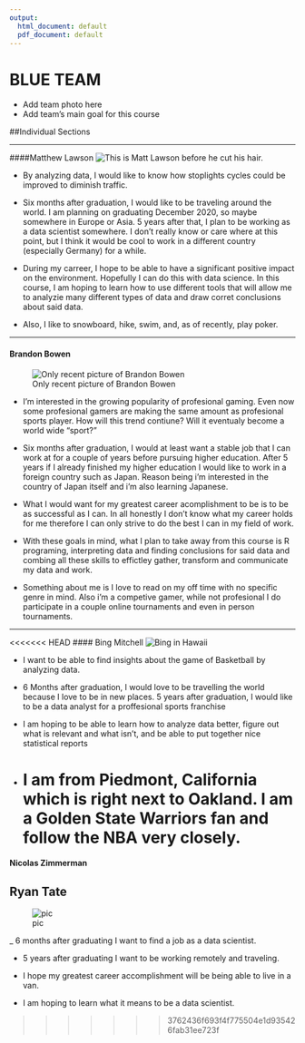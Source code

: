 ```yaml
---
output:
  html_document: default
  pdf_document: default
---
```

# BLUE TEAM

- Add team photo here
- Add team's main goal for this course

##Individual Sections

******
####Matthew Lawson
![This is Matt Lawson before he cut his hair.](PicOfMatt.JPG)

- By analyzing data, I would like to know how stoplights cycles could be improved to diminish traffic.

- Six months after graduation, I would like to be traveling around the world. I am planning on graduating December 2020, so maybe somewhere in Europe or Asia. 5 years after that, I plan to be working as a data scientist somewhere. I don't really know or care where at this point, but I think it would be cool to work in a different country (especially Germany) for a while.

- During my carreer, I hope to be able to have a significant positive impact on the environment. Hopefully I can do this with data science. In this course, I am hoping to learn how to use different tools that will allow me to analyzie many different types of data and draw corret conclusions about said data.

- Also, I like to snowboard, hike, swim, and, as of recently, play poker.

******
#### Brandon Bowen
![Only recent picture of Brandon Bowen](picOfBrandon.JPG)


- I'm interested in the growing popularity of profesional gaming. Even now some profesional gamers are making the same amount as profesional sports player. How will this trend contiune? Will it eventualy become a world wide "sport?"

- Six months after graduation, I would at least want a stable job that I can work at for a couple of years before pursuing higher education. After 5 years if I already finished my higher education I would like to work in a foreign country such as Japan. Reason being i'm interested in the country of Japan itself and i'm also learning Japanese.

- What I would want for my greatest career acomplishment to be is to be as successful as I can. In all honestly I don't know what my career holds for me therefore I can only strive to do the best I can in my field of work.

- With these goals in mind, what I plan to take away from this course is R programing, interpreting data and finding conclusions for said data and combing all these skills to effictley gather, transform and communicate my data and work.

- Something about me is I love to read on my off time with no specific genre in mind. Also i'm a competive gamer, while not profesional I do participate in a couple online tournaments and even in person tournaments.

******
<<<<<<< HEAD
#### Bing Mitchell
![Bing in Hawaii](PicOfBing.jpg)

- I want to be able to find insights about the game of Basketball by analyzing data.

- 6 Months after graduation, I would love to be travelling the world because I love to be in new places. 5 years after graduation, I would like to be a data analyst for a proffesional sports franchise

- I am hoping to be able to learn how to analyze data better, figure out what is relevant and what isn't, and be able to put together nice statistical reports

- I am from Piedmont, California which is right next to Oakland. I am a Golden State Warriors fan and follow the NBA very closely.
=======


#### Nicolas Zimmerman 


## Ryan Tate

![pic](pic.jpg)

_ 6 months after graduating I want to find a job as a data scientist.

- 5 years after graduating I want to be working remotely and traveling.

- I hope my greatest career accomplishment will be being able to live in a van.

- I am hoping to learn what it means to be a data scientist. 

>>>>>>> 3762436f693f4f775504e1d935426fab31ee723f
